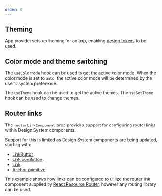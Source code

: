 ```yaml
---
order: 0
---
```



## Theming

App provider sets up theming for an app, enabling [design tokens](/foundations/tokens/design-tokens)
to be used.

<Example
	Component={defaultExample.example}
	source={defaultExample.code}
	packageName="@atlaskit/app-provider"
/>

## Color mode and theme switching

The `useColorMode` hook can be used to get the active color mode. When the color mode is set to
`auto`, the active color mode will be determined by the user's system preference.

The `useTheme` hook can be used to get the active themes. The `useSetTheme` hook can be used to
change themes.

<Example
	Component={themeSwitcherExample.example}
	source={themeSwitcherExample.code}
	packageName="@atlaskit/app-provider"
/>

## Router links

The `routerLinkComponent` prop provides support for configuring router links within Design System
components.

Support for this is limited as Design System components are being updated, starting with:

- [LinkButton](/components/button/link-button/examples).
- [LinkIconButton](/components/button/icon-button/examples#link-icon-button).
- [Link](/components/link/examples).
- [Anchor primitive](/components/primitives/anchor/examples).

This example shows how links can be configured to utilize the router link component supplied by
[React Resource Router](https://github.com/atlassian-labs/react-resource-router), however any
routing library can be used.

<Example
	Component={routerLinkComponentExample.example}
	source={routerLinkComponentExample.code}
	appearance="source-only"
	packageName="@atlaskit/app-provider"
	isCodeSandboxDisabled
/>
